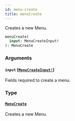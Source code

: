 ```yaml
---
id: menu-create
title: menuCreate
---
```


Creates a new Menu.

```graphql
menuCreate(
  input: MenuCreateInput!
): MenuCreate

```

### Arguments

#### `input` ([`MenuCreateInput!`](/developer/api-reference/inputs/menu-create-input))

Fields required to create a menu.

### Type

#### [`MenuCreate`](/developer/api-reference/objects/menu-create)

Creates a new Menu.
